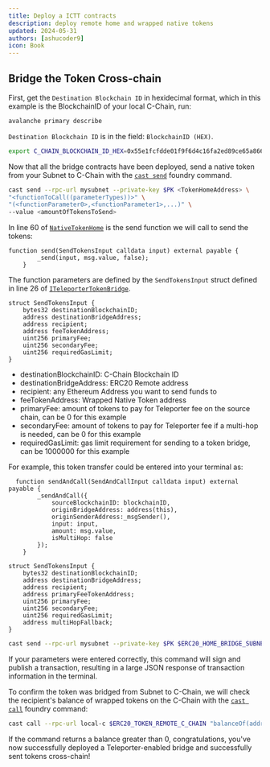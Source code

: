 ```yaml
---
title: Deploy a ICTT contracts
description: deploy remote home and wrapped native tokens
updated: 2024-05-31
authors: [ashucoder9]
icon: Book
---
```



## Bridge the Token Cross-chain

First, get the `Destination Blockchain ID` in hexidecimal format, which in this example is the BlockchainID of your local C-Chain, run:

```zsh
avalanche primary describe
```

`Destination Blockchain ID` is in the field: `BlockchainID (HEX)`.

```bash
export C_CHAIN_BLOCKCHAIN_ID_HEX=0x55e1fcfdde01f9f6d4c16fa2ed89ce65a8669120a86f321eef121891cab61241
```

Now that all the bridge contracts have been deployed, send a native token from your Subnet to C-Chain with the [`cast send`](https://book.getfoundry.sh/reference/cast/cast-send) foundry command.

```zsh
cast send --rpc-url mysubnet --private-key $PK <TokenHomeAddress> \
"<functionToCall((parameterTypes))>" \
"(<functionParameter0>,<functionParameter1>,...)" \
--value <amountOfTokensToSend>
```

In line 60 of [`NativeTokenHome`](./NativeTokenHome.sol) is the send function we will call to send the tokens:

```solidity
function send(SendTokensInput calldata input) external payable {
        _send(input, msg.value, false);
    }
```

The function parameters are defined by the `SendTokensInput` struct defined in line 26 of [`ITeleporterTokenBridge`](./interfaces/ITeleporterTokenBridge.sol).

```solidity
struct SendTokensInput {
    bytes32 destinationBlockchainID;
    address destinationBridgeAddress;
    address recipient;
    address feeTokenAddress;
    uint256 primaryFee;
    uint256 secondaryFee;
    uint256 requiredGasLimit;
}
```

- destinationBlockchainID: C-Chain Blockchain ID
- destinationBridgeAddress: ERC20 Remote address
- recipient: any Ethereum Address you want to send funds to
- feeTokenAddress: Wrapped Native Token address
- primaryFee: amount of tokens to pay for Teleporter fee on the source chain, can be 0 for this example
- secondaryFee: amount of tokens to pay for Teleporter fee if a multi-hop is needed, can be 0 for this example
- requiredGasLimit: gas limit requirement for sending to a token bridge, can be 1000000 for this example

For example, this token transfer could be entered into your terminal as:

```solidity
  function sendAndCall(SendAndCallInput calldata input) external payable {
        _sendAndCall({
            sourceBlockchainID: blockchainID,
            originBridgeAddress: address(this),
            originSenderAddress:_msgSender(),
            input: input,
            amount: msg.value,
            isMultiHop: false
        });
    }

struct SendTokensInput {
    bytes32 destinationBlockchainID;
    address destinationBridgeAddress;
    address recipient;
    address primaryFeeTokenAddress;
    uint256 primaryFee;
    uint256 secondaryFee;
    uint256 requiredGasLimit;
    address multiHopFallback;
}
```

```bash
cast send --rpc-url mysubnet --private-key $PK $ERC20_HOME_BRIDGE_SUBNET "send((bytes32, address, address, address, uint256, uint256, uint256, address))" "(${C_CHAIN_BLOCKCHAIN_ID_HEX}, ${ERC20_TOKEN_REMOTE_C_CHAIN}, ${FUNDED_ADDRESS}, 0x0000000000000000000000000000000000000000, 0, 0, 250000, 0x0000000000000000000000000000000000000000)"  --value 1
```

If your parameters were entered correctly, this command will sign and publish a transaction, resulting in a large JSON response of transaction information in the terminal.

To confirm the token was bridged from Subnet to C-Chain, we will check the recipient's balance of wrapped tokens on the C-Chain with the [`cast call`](https://book.getfoundry.sh/reference/cast/cast-call?highlight=cast%20call#cast-call) foundry command:

```zsh
cast call --rpc-url local-c $ERC20_TOKEN_REMOTE_C_CHAIN "balanceOf(address)(uint)" $FUNDED_ADDRESS
```

If the command returns a balance greater than 0, congratulations, you've now successfully deployed a Teleporter-enabled bridge and successfully sent tokens cross-chain!
